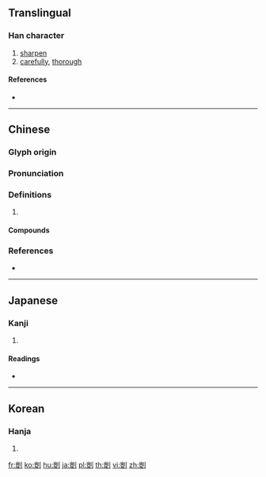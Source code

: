 {{character info/new}}
{{also|剀}}
==Translingual==

===Han character===
{{Han char|rn=18|rad=刀|as=10|sn=12|four=22100|canj=UTLN|ids=⿰豈刂}}

# [[sharpen]]
# [[carefully]], [[thorough]]

====References====
* {{Han ref|kx=0142.450|dkj=02122|dj=0323.080|hdz=10350.070|uh=5274|ud=21108|bh=B3CF|bd=46031}}

----

==Chinese==
{{zh-forms|s=剀}}

===Glyph origin===
{{Han etym}}

===Pronunciation===
{{zh-pron
|m=kǎi
|c=hoi2,goi1
|mc=y
|oc=y
|cat=
}}

===Definitions===
{{zh-hanzi}}

# {{rfdef|zh}}

====Compounds====
{{zh-der|剴切}}

===References===
* {{R:yue:mfccd}}

----

==Japanese==

===Kanji===
{{ja-kanji|grade=|rs=刀10}}

# {{defn|lang=ja|sort=刀10}}

====Readings====
* {{ja-readings|on=[[がい]] (gai), [[かい]] (kai)|kun=[[きる]] (kiru), [[こする]] (kosuru)}}

----

==Korean==

===Hanja===
{{ko-hanja|hangeul=개|rv=gae|mr=kae}}

# {{defn|lang=ko|sort=刀10}}

[[fr:剴]]
[[ko:剴]]
[[hu:剴]]
[[ja:剴]]
[[pl:剴]]
[[th:剴]]
[[vi:剴]]
[[zh:剴]]
